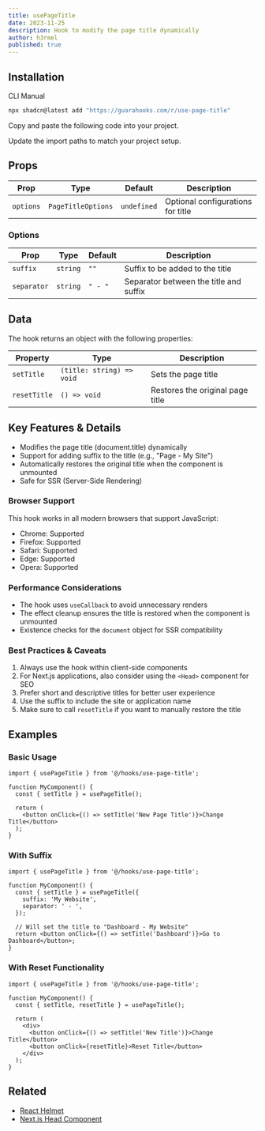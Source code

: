 ```yaml
---
title: usePageTitle
date: 2023-11-25
description: Hook to modify the page title dynamically
author: h3rmel
published: true
---
```


<HookPreview name="use-page-title-demo" />

## Installation

<Tabs defaultValue="cli">

<TabsList>
  <TabsTrigger value="cli">CLI</TabsTrigger>
  <TabsTrigger value="manual">Manual</TabsTrigger>
</TabsList>
<TabsContent value="cli">

```bash
npx shadcn@latest add "https://guarahooks.com/r/use-page-title"
```

</TabsContent>
<TabsContent value="manual">

<Steps>

<Step>Copy and paste the following code into your project.</Step>

<HookSource name="use-page-title" />

<Step>Update the import paths to match your project setup.</Step>

</Steps>

</TabsContent>

</Tabs>

## Props

| Prop      | Type               | Default     | Description                       |
| --------- | ------------------ | ----------- | --------------------------------- |
| `options` | `PageTitleOptions` | `undefined` | Optional configurations for title |

### Options

| Prop        | Type     | Default | Description                            |
| ----------- | -------- | ------- | -------------------------------------- |
| `suffix`    | `string` | `""`    | Suffix to be added to the title        |
| `separator` | `string` | `" - "` | Separator between the title and suffix |

## Data

The hook returns an object with the following properties:

| Property     | Type                      | Description                      |
| ------------ | ------------------------- | -------------------------------- |
| `setTitle`   | `(title: string) => void` | Sets the page title              |
| `resetTitle` | `() => void`              | Restores the original page title |

## Key Features & Details

- Modifies the page title (document.title) dynamically
- Support for adding suffix to the title (e.g., "Page - My Site")
- Automatically restores the original title when the component is unmounted
- Safe for SSR (Server-Side Rendering)

### Browser Support

This hook works in all modern browsers that support JavaScript:

- Chrome: Supported
- Firefox: Supported
- Safari: Supported
- Edge: Supported
- Opera: Supported

### Performance Considerations

- The hook uses `useCallback` to avoid unnecessary renders
- The effect cleanup ensures the title is restored when the component is unmounted
- Existence checks for the `document` object for SSR compatibility

### Best Practices & Caveats

1. Always use the hook within client-side components
2. For Next.js applications, also consider using the `<Head>` component for SEO
3. Prefer short and descriptive titles for better user experience
4. Use the suffix to include the site or application name
5. Make sure to call `resetTitle` if you want to manually restore the title

## Examples

### Basic Usage

```tsx
import { usePageTitle } from '@/hooks/use-page-title';

function MyComponent() {
  const { setTitle } = usePageTitle();

  return (
    <button onClick={() => setTitle('New Page Title')}>Change Title</button>
  );
}
```

### With Suffix

```tsx
import { usePageTitle } from '@/hooks/use-page-title';

function MyComponent() {
  const { setTitle } = usePageTitle({
    suffix: 'My Website',
    separator: ' - ',
  });

  // Will set the title to "Dashboard - My Website"
  return <button onClick={() => setTitle('Dashboard')}>Go to Dashboard</button>;
}
```

### With Reset Functionality

```tsx
import { usePageTitle } from '@/hooks/use-page-title';

function MyComponent() {
  const { setTitle, resetTitle } = usePageTitle();

  return (
    <div>
      <button onClick={() => setTitle('New Title')}>Change Title</button>
      <button onClick={resetTitle}>Reset Title</button>
    </div>
  );
}
```

## Related

- [React Helmet](https://github.com/nfl/react-helmet)
- [Next.js Head Component](https://nextjs.org/docs/api-reference/next/head)
